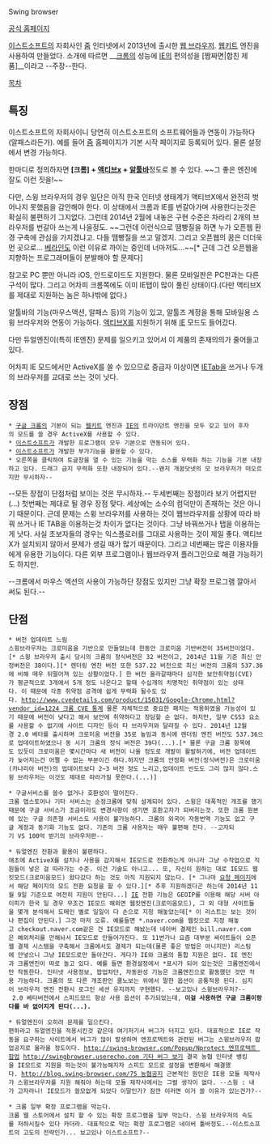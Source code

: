 Swing browser

[http://www.swing-browser.com 공식 홈페이지]

[[이스트소프트]]의 자회사인 [[줌]] 인터넷에서 2013년에 출시한 [[웹 브라우저]]. [[웹키트]] 엔진을 사용하여 만들었다. 소개에 따르면 __[[크롬(웹 브라우저)|크롬]]의 성능에 [[인터넷 익스플로러|IE]]의 편의성을 [짬짜면|합친 제품]__이라고 --주장--한다.

[[목차]]
== 특징 ==
이스트소프트의 자회사이니 당연히 이스트소프트의 소프트웨어들과 연동이 가능하다(알패스라든가). 예를 들어 [[줌]] 홈페이지가 기본 시작 페이지로 등록되어 있다. 물론 설정에서 변경 가능하다.

한마디로 정의하자면 '''[크롬] + [[액티브x]] + [[알툴바]]'''정도로 볼 수 있다. ~~그 좋은 엔진에 잘도 이런 짓을!~~

다만, 스윙 브라우저의 경우 일단은 아직 한국 인터넷 생태계가 액티브X에서 완전히 벗어나지 못했음을 감안해야 한다. 이 상태에서 크롬과 IE를 번갈아가며 사용한다는것은 확실히 불편하기 그지없다. 그런데 2014년 2월에 내놓은 구현 수준은 차라리 2개의 브라우저를 번갈아 쓰는게 나을정도. ~~그런데 이런식으로 땜빵질을 하면 누가 오픈웹 환경 구축에 관심을 가지겠냐고. 다들 땜빵질을 쓰고 말겠지. 그리고 오픈웹의 꿈은 더더욱 먼 곳으로... [[베라인]]도 이런 이유로 까이는 중인데 너마저도...~~[* 근데 그건 오픈웹을 지향하는 프로그래머들이 분발해야 할 문제다]

참고로 PC 뿐만 아니라 iOS, 안드로이드도 지원한다. 물론 모바일판은 PC판과는 다른 구석이 많다. 그리고 어차피 크롬쪽에도 이미 IE탭이 많이 풀린 상태이다.(다만 액티브X를 제대로 지원하는 놈은 하나밖에 없다.)

알툴바의 기능(마우스액션, 알패스 등)의 기능이 있고, 알툴즈 계정을 통해 모바일용 스윙 브라우저와 연동이 가능하다. [[액티브X]]를 지원하기 위해 [[IE]] 모드도 들어갔다. 

다만 듀얼엔진이(특히 IE엔진) 문제를 일으키고 있어서 이 제품의 존재의의가 줄어들고 있다.

어차피 IE 모드에서만 ActiveX를 쓸 수 있으므로 중급자 이상이면 [[IETab]]을 쓰거나 두개의 브라우저를 교대로 쓰는 것이 낫다. 

== 장점 ==
 * [[구글 크롬]]의 기본이 되는 [[웹키트]] 엔진과 [[IE]]의 트라이던트 엔진을 모두 갖고 있어 후자의 모드를 쓸 경우 ActiveX를 사용할 수 있다.
 * [[이스트소프트]]가 개발한 프로그램이 모두 기본으로 연동되어 있다.
 * [[이스트소프트]]가 개발한 부가기능을 활용할 수 있다.
 * 오른쪽을 클릭하여 토글창을 열 수 있는 기능을 막는 소스를 무력화 하는 기능을 기본 내장하고 있다. 드래그 금지 무력화 또한 내장되어 있다.--왠지 개꿈닷넷의 모 브라우저가 떠오르지만 무시하자--

--모든 장점이 단점처럼 보이는 것은 무시하자.-- 두세번째는 장점이라 보기 어렵지만(...) 첫번째는 제대로 될 경우 장점 맞다. 세상에는 소수의 컴덕만이 존재하는 것은 아니기 때문이다. 근데 문제는 스윙 브라우저를 사용하는 것이 웹브라우저를 상황에 따라 바꿔 쓰거나 IE TAB을 이용하는것 차이가 없다는 것이다. 그냥 바꿔쓰거나 탭을 이용하는 게 낫다. 사실 초보자들의 경우는 익스플로러를 그대로 사용하는 것이 제일 좋다. 액티브X가 설치되지 않아서 문제가 생길 때가 많기 때문이다. 그리고 네번째는 많은 이용자들에게 유용한 기능이다. 다른 외부 프로그램이나 웹브라우저 플러그인으로  해결 가능하기도 하지만.

--크롬에서 마우스 엑션의 사용이 가능하단 장점도 있지만 그냥 확장 프로그램 깔아서 써도 된다.--
== 단점 ==

 * 버전 업데이트 느림
 스윙브라우저는 크로미움을 기반으로 만들었는데 한동안 크로미움 기반버전이 35버전이었다.[* 스윙 브라우저 출시 당시의 크롬의 정식버전은 32 버전이고, 2014년 11월 기준 최신 안정버전은 38이다.][* 렌더링 엔진 버전 또한 537.22 버전으로 최신 버전의 크롬의 537.36에 비해 매우 뒤떨어져 있는 상황이었다.] 한 버전 올라갈때마다 심각한 보안취약점(CVE)가 평균적으로 3개에서 5개 정도 나온다고 할때 수십개의 치명적인 취약점이 있는 상태다. 이 때문에 각종 취약점 공격에 쉽게 무력화 될수도 있다. [[http://www.cvedetails.com/product/15031/Google-Chrome.html?vendor_id=1224 크롬 CVE 통계]] 물론 자체적으로 중요한 패치는 적용하였을 가능성이 있기 때문에 버전이 낮다고 해서 보안에 취약하다고 장담할 순 없다. 하지만, 일부 CSS3 요소를 사용할 수 없기에 사이트 디자인 등이 타 브라우저와 달라질 수 있다. 2014년 12월경 2.0 베타를 출시하며 크로미움 버전을 35로 높임과 동시에 렌더링 엔진 버전도 537.36으로 업데이트하였으나 동 시기 크롬의 정식 버전은 39다(...).[* 물론 구글 크롬 항목에도 있듯이 크로미움은 몇시간마다 새 버전이 나올 정도로 개발이 활발하기에, 버전 업데이트가 늦어지는건 어쩔 수 없는 부분이긴 하다.하지만 크롬의 안정화 버전(정식버전)은 크로미움(카나리아 버전)의 업데이트보다 2~3 버전 정도 느리고,업데이트 빈도도 그리 많지 않다.스윙 브라우저는 이것도 제대로 따라가질 못한다.(...)]

 * 구글서비스를 쓸수 없거나 호환성이 떨어진다.
 크롬 앱스토어나 기타 서비스는 순정크롬에 맞춰 설계되어 있다. 스윙은 대폭적인 개조를 했기때문에 구글 서비스가 조금이라도 변경사항이 생기면 호환고자가 되버리는것. 또한 크롬 원본에 있는 구글 의존형 서비스도 사용이 불가능하다. 크롬의 외국어 자동번역 기능도 없고 구글 계정과 동기화 기능도 없다. 기존의 크롬 사용자는 매우 불편해 진다. --고자되기 VS 100억 받기의 브라우저판--

 * 듀얼엔진 전환과 활용이 불편하다.
 애초에 ActiveX를 설치나 사용을 감지해서 IE모드로 전환하는게 아니라 그냥 수작업으로 직원들이 넣은 걸 따라가는 수준. 이건 기술도 아니고... 또, 자신이 원하는 대로 IE모드 웹킷모드(크로미움모드) 왔다갔다 하는 것도 아직 지원되지 않는다. [* 그나마 [http://swing-browser.com/Support/Speedmode 요청 페이지]에서 해당 페이지의 모드 전환 요청을 할 수 있다.][* 추후 지원하겠다곤 하는데 2014년 11월 9일 기준으로 여전히 지원이 안된다...] [[IE]] 전환 기능은 GEOIP를 이용해 해당 서버 아이피가 한국 일 경우 무조건 IE모드 해외면 웹킷엔진(크로미움모드), 그 외 대형 사이트들을 몇개 분석해서 도메인 별로 일일이 다 손으로 지정 해놓았는데[* 이 리스트는 보는 것이나 편집이 안된다.] 그것 마저 오류. 예를들면 *.naver.com을 웹킷으로 지정 해놓고 checkout.naver.com같은 건 IE모드로 해놨는데 네이버 결제인 bill.naver.com은 예외처리를 안해놔서 IE모드로 안들어가진다. 또 11번가나 요즘 대부분 싸이트들이 오픈웹 결제 시스템을 구축해서 크롬에서도 결제가 되는데(물론 좋은 방법은 아니지만) 리스팅에 안넣으니 그냥 IE모드로만 돌아간다. 게다가 IE와 크롬의 통합 지원은 없다. IE 엔진과 크롬엔진이 따로 놀고 있다. 예를 들면 환경설정에서 *표시가 되어 있는것은 크롬엔진에서만 작동한다. 인터넷 사용정보, 팝업차단, 자동완성 기능은 크롬엔진으로 활동했던 것만 적용 가능하다. 크롬의 또 다른 개조판인 쿨노보는 위에서 말한 옵션이 공통적용 된다. 심지어 브라우저 엔진 전환시 로그인 세션 유지까지 구현했다. --보고있나 스윙브라우저?-- 2.0 베타버전에서 스피드모드 항상 사용 옵션이 추가되었는데, '''이걸 사용하면 구글 크롬이랑 다를 바 없어지게 된다(...).'''

 * 듀얼엔진이 오히려 문제를 일으킨다.
 편하라고 듀얼엔진을 적용시킨것 같은데 여기저기서 버그가 터지고 있다. 대표적으로 IE로 작동을 요구하는 사이트에서 버그가 많이 발생하며 엔프로텍트와 관련된 버그는 스윙브라우저 팝업공지로 올라올 정도이다. [[http://swing-browser.com/Popup/Nprotect 엔프로텍트 팝업]] [[http://swingbrowser.userecho.com 기타 버그 보기]] 결국 농협 인터넷 뱅킹을 IE모드로 지원을 하는것이 불가능해지자 스피드 모드로 설정을 변환해서 해결했다. [[http://blog.swing-browser.com/75 농협공지]] 근본적인 원인은 IE용 모듈 제작사가 스윙브라우저를 지원 해줘야 하는데 모듈 제작사에서는 그럴 생각이 없다. --스윙 : 내가 고자라니! IE모드가 쓸모없게 되었다 이말인가? 잠깐 이러면 이거 쓸 이유가 있는건가?--

 * 크롬 일부 확장 프로그램을 막는다.
 크롬 웹 스토어에서 설치 할 수 있는 확장 프로그램을 일부 막는다. 스윙 브라우저의 속도를 저하시킬수 있다 카더라. 대표적으로 막는 확장 프로그램은 네이버 툴바정도.--이스트소프트의 고도의 전략인가... 보고있나 이스트소프트?--
